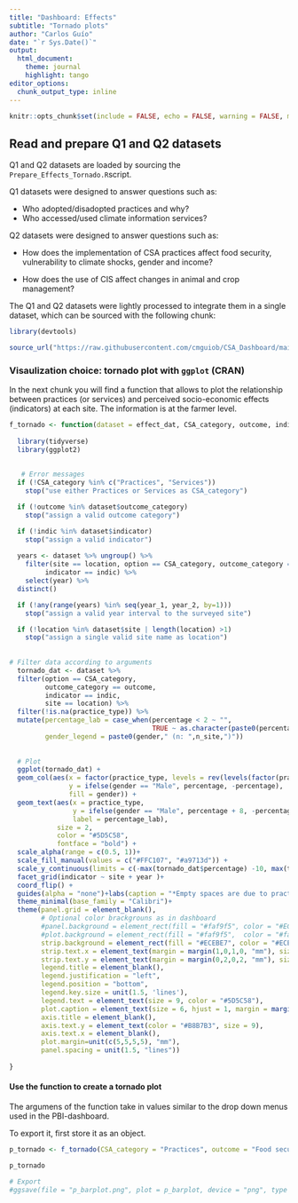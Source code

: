 ```yaml
---
title: "Dashboard: Effects"
subtitle: "Tornado plots"
author: "Carlos Guío"
date: "`r Sys.Date()`"
output:
  html_document:
    theme: journal
    highlight: tango
editor_options: 
  chunk_output_type: inline
---
```




```r

knitr::opts_chunk$set(include = FALSE, echo = FALSE, warning = FALSE, message = FALSE, fig.align="center", fig.showtext = TRUE, fig.retina = 1, dpi = 300, out.width = "90%")
```


## Read and prepare Q1 and Q2 datasets

Q1 and Q2 datasets are loaded by sourcing the `Prepare_Effects_Tornado.R`script. 

Q1 datasets were designed to answer questions such as:

* Who adopted/disadopted practices and why?
* Who accessed/used climate information services?

Q2 datasets were designed to answer questions such as:

* How does the implementation of CSA practices affect food security, vulnerability to climate shocks, gender and income?

* How does the use of CIS affect changes in animal and crop management?

The Q1 and Q2 datasets were lightly processed to integrate them in a single dataset, which can be sourced with the following chunk:


```r
library(devtools)

source_url("https://raw.githubusercontent.com/cmguiob/CSA_Dashboard/main/R/Prepare_Effects_Tornado.R")

```

### Visaulization choice: tornado plot with `ggplot` (CRAN)

In the next chunk you will find a function that allows to plot the relationship between practices (or services) and perceived socio-economic effects (indicators) at each site. The information is at the farmer level.

```r

f_tornado <- function(dataset = effect_dat, CSA_category, outcome, indic, location, year_1, year_2){
  
  library(tidyverse)
  library(ggplot2)
  
  
   # Error messages
  if (!CSA_category %in% c("Practices", "Services")) 
    stop("use either Practices or Services as CSA_category")

  if (!outcome %in% dataset$outcome_category) 
    stop("assign a valid outcome category")

  if (!indic %in% dataset$indicator) 
    stop("assign a valid indicator")
  
  years <- dataset %>% ungroup() %>%
    filter(site == location, option == CSA_category, outcome_category == outcome, 
         indicator == indic) %>%            
    select(year) %>%
  distinct()

  if (!any(range(years) %in% seq(year_1, year_2, by=1))) 
    stop("assign a valid year interval to the surveyed site")

  if (!location %in% dataset$site | length(location) >1) 
    stop("assign a single valid site name as location")
  
  
# Filter data according to arguments
  tornado_dat <- dataset %>%
  filter(option == CSA_category,
         outcome_category == outcome,
         indicator == indic,
         site == location) %>%
  filter(!is.na(practice_type)) %>%
  mutate(percentage_lab = case_when(percentage < 2 ~ "",
                                    TRUE ~ as.character(paste0(percentage, "%"))),
         gender_legend = paste0(gender," (n: ",n_site,")"))
  
  
  # Plot
  ggplot(tornado_dat) +
  geom_col(aes(x = factor(practice_type, levels = rev(levels(factor(practice_type)))),
               y = ifelse(gender == "Male", percentage, -percentage), 
               fill = gender)) +
  geom_text(aes(x = practice_type, 
                y = ifelse(gender == "Male", percentage + 8, -percentage -8), 
                label = percentage_lab),
            size = 2,
            color = "#5D5C58",
            fontface = "bold") +
  scale_alpha(range = c(0.5, 1))+
  scale_fill_manual(values = c("#FFC107", "#a9713d")) +
  scale_y_continuous(limits = c(-max(tornado_dat$percentage) -10, max(tornado_dat$percentage) +10))+
  facet_grid(indicator ~ site + year )+
  coord_flip() +
  guides(alpha = "none")+labs(caption = "*Empty spaces are due to practices or services that were not assessed at the selected site and year.")+
  theme_minimal(base_family = "Calibri")+
  theme(panel.grid = element_blank(),
        # Optional color brackgrouns as in dashboard
        #panel.background = element_rect(fill = "#faf9f5", color = "#ECEBE7" ),
        #plot.background = element_rect(fill = "#faf9f5",  color = "#faf9f5"),
        strip.background = element_rect(fill = "#ECEBE7", color = "#ECEBE7"),
        strip.text.x = element_text(margin = margin(1,0,1,0, "mm"), size = 11, color = "#5D5C58"),
        strip.text.y = element_text(margin = margin(0,2,0,2, "mm"), size = 11, color = "#5D5C58"),
        legend.title = element_blank(),
        legend.justification = "left",
        legend.position = "bottom",
        legend.key.size = unit(1.5, 'lines'),
        legend.text = element_text(size = 9, color = "#5D5C58"),
        plot.caption = element_text(size = 6, hjust = 1, margin = margin(5,0,2,0, "mm")),
        axis.title = element_blank(),
        axis.text.y = element_text(color = "#B8B7B3", size = 9),
        axis.text.x = element_blank(),
        plot.margin=unit(c(5,5,5,5), "mm"),
        panel.spacing = unit(1.5, "lines")) 
  
}


```


#### Use the function to create a tornado plot

The argumens of the function take in values similar to the drop down menus used in the PBI-dashboard. 

To export it, first store it as an object.

```r

p_tornado <- f_tornado(CSA_category = "Practices", outcome = "Food security", indic = "Improved food access", location = "Hoima", year_1 = 2018, year_2 = 2021)

p_tornado

# Export
#ggsave(file = "p_barplot.png", plot = p_barplot, device = "png", type = "cairo", path = "Input a path from your PC, dpi = 300, width = 9.5, height = 5)

```
